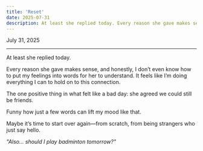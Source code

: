 ```yaml
---
title: 'Reset'
date: 2025-07-31
description: At least she replied today. Every reason she gave makes sense, and honestly, I don’t even know how to put my feelings into words for her to understand.
---
```


July 31, 2025

---

At least she replied today.

Every reason she gave makes sense, and honestly, I don’t even know how to put my feelings into words for her to understand. It feels like I’m doing everything I can to hold on to this connection.

The one positive thing in what felt like a bad day: she agreed we could still be friends.

Funny how just a few words can lift my mood like that.

Maybe it’s time to start over again—from scratch, from being strangers who just say hello.

_"Also… should I play badminton tomorrow?"_
